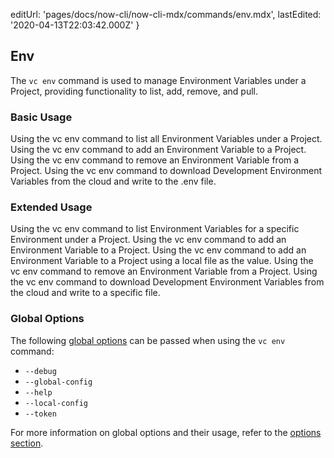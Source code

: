 
  editUrl: 'pages/docs/now-cli/now-cli-mdx/commands/env.mdx',
  lastEdited: '2020-04-13T22:03:42.000Z'
}

## Env

The `vc env` command is used to manage Environment Variables under a Project, providing functionality to list, add, remove, and pull.

### Basic Usage

<Snippet dark text="vc env ls" />
<Caption>Using the <InlineCode>vc env</InlineCode> command to list all Environment Variables under a Project.</Caption>

<Snippet dark text="vc env add" />
<Caption>Using the <InlineCode>vc env</InlineCode> command to add an Environment Variable to a Project.</Caption>

<Snippet dark text="vc env rm" />
<Caption>Using the <InlineCode>vc env</InlineCode> command to remove an Environment Variable from a Project.</Caption>

<Snippet dark text="vc env pull" />
<Caption>Using the <InlineCode>vc env</InlineCode> command to download Development Environment Variables from the cloud and write to the <InlineCode>.env</InlineCode> file.</Caption>

### Extended Usage

<Snippet dark text="vc env ls [environment]" />
<Caption>Using the <InlineCode>vc env</InlineCode> command to list Environment Variables for a specific Environment under a Project.</Caption>

<Snippet dark text="vc env add [name] [environment]" />
<Caption>Using the <InlineCode>vc env</InlineCode> command to add an Environment Variable to a Project.</Caption>

<Snippet dark text="vc env add [name] [environment] < [file]" />
<Caption>Using the <InlineCode>vc env</InlineCode> command to add an Environment Variable to a Project using a local file as the value.</Caption>

<Snippet dark text="vc env rm [name] [environment]" />
<Caption>Using the <InlineCode>vc env</InlineCode> command to remove an Environment Variable from a Project.</Caption>

<Snippet dark text="vc env pull [file]" />
<Caption>Using the <InlineCode>vc env</InlineCode> command to download Development Environment Variables from the cloud and write to a specific file.</Caption>

### Global Options

The following [global options](#options) can be passed when using the `vc env` command:

- `--debug`
- `--global-config`
- `--help`
- `--local-config`
- `--token`

For more information on global options and their usage, refer to the [options section](#options).
